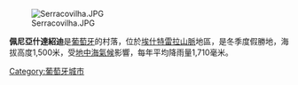[[Image:Serracovilha.JPG|thumb]]

'''佩尼亞什達紹迪'''是[[葡萄牙|葡萄牙]]的村落，位於[[埃什特雷拉山脈|埃什特雷拉山脈]]地區，是冬季度假勝地，海拔高度1,500米，受[[地中海氣候|地中海氣候]]影響，每年平均降雨量1,710毫米。

{{coord|40|18|N|7|33|W|display=title|region:PT_type:city_source:GNS-enwiki}}

{{Portugal-geo-stub}}
[[Category:葡萄牙城市|Category:葡萄牙城市]]